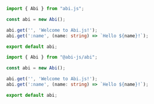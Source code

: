 
<Tabs>
  <TabItem label="NPM">

  ```typescript
  import { Abi } from "abi.js";

  const abi = new Abi();

  abi.get('', 'Welcome to Abi.js!');
  abi.get(':name', (name: string) => `Hello ${name}!`);

  export default abi;
  ```

  </TabItem>
  <TabItem label="JSR">

  ```typescript
  import { Abi } from "@abi-js/abi";

  const abi = new Abi();

  abi.get('', 'Welcome to Abi.js!');
  abi.get(':name', (name: string) => `Hello ${name}!`);

  export default abi;
  ```

  </TabItem>
</Tabs>

